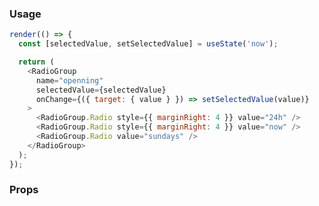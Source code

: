 ### Usage

```javascript state
render(() => {
  const [selectedValue, setSelectedValue] = useState('now');

  return (
    <RadioGroup
      name="openning"
      selectedValue={selectedValue}
      onChange={({ target: { value } }) => setSelectedValue(value)}
    >
      <RadioGroup.Radio style={{ marginRight: 4 }} value="24h" />
      <RadioGroup.Radio style={{ marginRight: 4 }} value="now" />
      <RadioGroup.Radio value="sundays" />
    </RadioGroup>
  );
});
```

### Props

<PropsTable component="RadioGroup" platform="web" />
